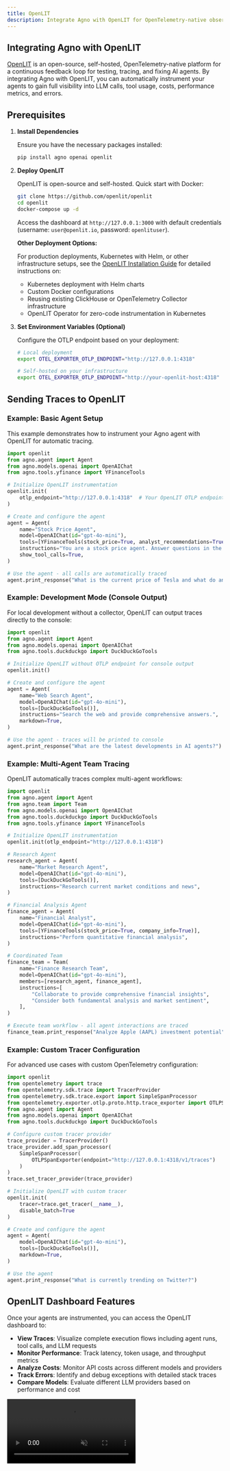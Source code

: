 ```yaml
---
title: OpenLIT
description: Integrate Agno with OpenLIT for OpenTelemetry-native observability, tracing, and monitoring of your AI agents.
---
```


## Integrating Agno with OpenLIT

[OpenLIT](https://github.com/openlit/openlit) is an open-source, self-hosted, OpenTelemetry-native platform for a continuous feedback loop for testing, tracing, and fixing AI agents. By integrating Agno with OpenLIT, you can automatically instrument your agents to gain full visibility into LLM calls, tool usage, costs, performance metrics, and errors.

## Prerequisites

1. **Install Dependencies**

   Ensure you have the necessary packages installed:

   ```bash
   pip install agno openai openlit
   ```

2. **Deploy OpenLIT**

   OpenLIT is open-source and self-hosted. Quick start with Docker:

   ```bash
   git clone https://github.com/openlit/openlit
   cd openlit
   docker-compose up -d
   ```

   Access the dashboard at `http://127.0.0.1:3000` with default credentials (username: `user@openlit.io`, password: `openlituser`).


   **Other Deployment Options:**


   For production deployments, Kubernetes with Helm, or other infrastructure setups, see the [OpenLIT Installation Guide](https://docs.openlit.io/latest/openlit/installation) for detailed instructions on:
   - Kubernetes deployment with Helm charts
   - Custom Docker configurations
   - Reusing existing ClickHouse or OpenTelemetry Collector infrastructure
   - OpenLIT Operator for zero-code instrumentation in Kubernetes


3. **Set Environment Variables (Optional)**

   Configure the OTLP endpoint based on your deployment:

   ```bash
   # Local deployment
   export OTEL_EXPORTER_OTLP_ENDPOINT="http://127.0.0.1:4318"

   # Self-hosted on your infrastructure
   export OTEL_EXPORTER_OTLP_ENDPOINT="http://your-openlit-host:4318"
   ```

## Sending Traces to OpenLIT

### Example: Basic Agent Setup

This example demonstrates how to instrument your Agno agent with OpenLIT for automatic tracing.

```python
import openlit
from agno.agent import Agent
from agno.models.openai import OpenAIChat
from agno.tools.yfinance import YFinanceTools

# Initialize OpenLIT instrumentation
openlit.init(
    otlp_endpoint="http://127.0.0.1:4318"  # Your OpenLIT OTLP endpoint
)

# Create and configure the agent
agent = Agent(
    name="Stock Price Agent",
    model=OpenAIChat(id="gpt-4o-mini"),
    tools=[YFinanceTools(stock_price=True, analyst_recommendations=True)],
    instructions="You are a stock price agent. Answer questions in the style of a stock analyst.",
    show_tool_calls=True,
)

# Use the agent - all calls are automatically traced
agent.print_response("What is the current price of Tesla and what do analysts recommend?")
```

### Example: Development Mode (Console Output)

For local development without a collector, OpenLIT can output traces directly to the console:

```python
import openlit
from agno.agent import Agent
from agno.models.openai import OpenAIChat
from agno.tools.duckduckgo import DuckDuckGoTools

# Initialize OpenLIT without OTLP endpoint for console output
openlit.init()

# Create and configure the agent
agent = Agent(
    name="Web Search Agent",
    model=OpenAIChat(id="gpt-4o-mini"),
    tools=[DuckDuckGoTools()],
    instructions="Search the web and provide comprehensive answers.",
    markdown=True,
)

# Use the agent - traces will be printed to console
agent.print_response("What are the latest developments in AI agents?")
```

### Example: Multi-Agent Team Tracing

OpenLIT automatically traces complex multi-agent workflows:

```python
import openlit
from agno.agent import Agent
from agno.team import Team
from agno.models.openai import OpenAIChat
from agno.tools.duckduckgo import DuckDuckGoTools
from agno.tools.yfinance import YFinanceTools

# Initialize OpenLIT instrumentation
openlit.init(otlp_endpoint="http://127.0.0.1:4318")

# Research Agent
research_agent = Agent(
    name="Market Research Agent",
    model=OpenAIChat(id="gpt-4o-mini"),
    tools=[DuckDuckGoTools()],
    instructions="Research current market conditions and news",
)

# Financial Analysis Agent
finance_agent = Agent(
    name="Financial Analyst",
    model=OpenAIChat(id="gpt-4o-mini"),
    tools=[YFinanceTools(stock_price=True, company_info=True)],
    instructions="Perform quantitative financial analysis",
)

# Coordinated Team
finance_team = Team(
    name="Finance Research Team",
    model=OpenAIChat(id="gpt-4o-mini"),
    members=[research_agent, finance_agent],
    instructions=[
        "Collaborate to provide comprehensive financial insights",
        "Consider both fundamental analysis and market sentiment",
    ],
)

# Execute team workflow - all agent interactions are traced
finance_team.print_response("Analyze Apple (AAPL) investment potential")
```

### Example: Custom Tracer Configuration

For advanced use cases with custom OpenTelemetry configuration:

```python
import openlit
from opentelemetry import trace
from opentelemetry.sdk.trace import TracerProvider
from opentelemetry.sdk.trace.export import SimpleSpanProcessor
from opentelemetry.exporter.otlp.proto.http.trace_exporter import OTLPSpanExporter
from agno.agent import Agent
from agno.models.openai import OpenAIChat
from agno.tools.duckduckgo import DuckDuckGoTools

# Configure custom tracer provider
trace_provider = TracerProvider()
trace_provider.add_span_processor(
    SimpleSpanProcessor(
        OTLPSpanExporter(endpoint="http://127.0.0.1:4318/v1/traces")
    )
)
trace.set_tracer_provider(trace_provider)

# Initialize OpenLIT with custom tracer
openlit.init(
    tracer=trace.get_tracer(__name__),
    disable_batch=True
)

# Create and configure the agent
agent = Agent(
    model=OpenAIChat(id="gpt-4o-mini"),
    tools=[DuckDuckGoTools()],
    markdown=True,
)

# Use the agent
agent.print_response("What is currently trending on Twitter?")
```

## OpenLIT Dashboard Features

Once your agents are instrumented, you can access the OpenLIT dashboard to:

- **View Traces**: Visualize complete execution flows including agent runs, tool calls, and LLM requests
- **Monitor Performance**: Track latency, token usage, and throughput metrics
- **Analyze Costs**: Monitor API costs across different models and providers
- **Track Errors**: Identify and debug exceptions with detailed stack traces
- **Compare Models**: Evaluate different LLM providers based on performance and cost

<Frame caption="OpenLIT Trace Details">
  <video
    autoPlay
    muted
    loop
    controls
    className="w-full aspect-video"
    src="https://mintcdn.com/openlit/oP6rqLGiwYvXWG_M/images/trace-details.mp4?fit=max&auto=format&n=oP6rqLGiwYvXWG_M&q=85&s=80a9b4bf54862dd386284f175c71f714"
  />
</Frame>

## Configuration Options

The `openlit.init()` function accepts several parameters:

```python
openlit.init(
    otlp_endpoint="http://127.0.0.1:4318",  # OTLP collector endpoint
    tracer=None,  # Custom OpenTelemetry tracer
    disable_batch=False,  # Disable batch span processing
    environment="production",  # Environment name for filtering
    application_name="my-agent",  # Application identifier
)
```

## CLI-Based Instrumentation

For true zero-code instrumentation, you can use the `openlit-instrument` CLI command to run your application without modifying any code:

```bash
openlit-instrument \
  --service-name my-ai-app \
  --environment production \
  --otlp-endpoint http://127.0.0.1:4318 \
  python your_app.py
```

This approach is particularly useful for:
- Adding observability to existing applications without code changes
- CI/CD pipelines where you want to instrument automatically
- Testing observability before committing to code modifications

## Notes

- **Automatic Instrumentation**: OpenLIT automatically instruments supported LLM providers (OpenAI, Anthropic, etc.) and frameworks
- **Zero Code Changes**: Use either `openlit.init()` in your code or the `openlit-instrument` CLI to trace all LLM calls without modifications
- **OpenTelemetry Native**: OpenLIT uses standard OpenTelemetry protocols, ensuring compatibility with other observability tools
- **Open-Source & Self-Hosted**: OpenLIT is fully open-source and runs on your own infrastructure for complete data privacy and control

## Integration with Other Platforms

[OpenLIT](https://openlit.io/) can export traces to other observability platforms like Grafana Cloud, New Relic and more. See the [Langfuse integration guide](/integrations/observability/langfuse) for an example of using OpenLIT with Langfuse.

